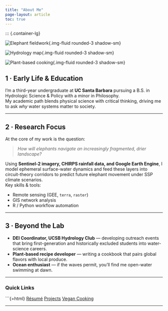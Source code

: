 ```yaml
---
title: "About Me"
page-layout: article
toc: true
---
```


::: {.container-lg}

<!-- ======= Hero strip with 3-card photo row ======= -->
<div class="row g-4 mb-5">

<div class="col-12 col-md-4">
![Elephant fieldwork](images/about-elephant.jpg){.img-fluid rounded-3 shadow-sm}
</div>

<div class="col-12 col-md-4">
![Hydrology map](images/about-remote-sensing.jpg){.img-fluid rounded-3 shadow-sm}
</div>

<div class="col-12 col-md-4">
![Plant-based cooking](images/about-cooking.jpg){.img-fluid rounded-3 shadow-sm}
</div>

</div>

## 1 · Early Life & Education  {.pt-2}

I’m a third-year undergraduate at **UC Santa Barbara** pursuing a B.S. in Hydrologic Science & Policy with a minor in Philosophy.  
My academic path blends physical science with critical thinking, driving me to ask *why* water systems matter to society.

---

## 2 · Research Focus  {.pt-2}

At the core of my work is the question:

> *How will elephants navigate an increasingly fragmented, drier landscape?*

Using **Sentinel-2 imagery, CHIRPS rainfall data, and Google Earth Engine**, I model ephemeral surface-water dynamics and feed these layers into circuit-theory corridors to predict future elephant movement under SSP climate scenarios.  
Key skills & tools:

- Remote sensing (GEE, `terra`, `raster`)  
- GIS network analysis  
- R / Python workflow automation

---

## 3 · Beyond the Lab  {.pt-2}

- **DEI Coordinator, UCSB Hydrology Club** — developing outreach events that bring first-generation and historically excluded students into water-science careers.  
- **Plant-based recipe developer** — writing a cookbook that pairs global flavors with local produce.  
- **Ocean enthusiast** — if the waves permit, you’ll find me open-water swimming at dawn.

---

### Quick Links

```{=html}
<a class="btn btn-outline-primary me-2 mb-2" href="resume.qmd">Résumé</a>
<a class="btn btn-outline-primary me-2 mb-2" href="projects.qmd">Projects</a>
<a class="btn btn-outline-primary mb-2" href="hobbies.qmd">Vegan Cooking</a>

---
